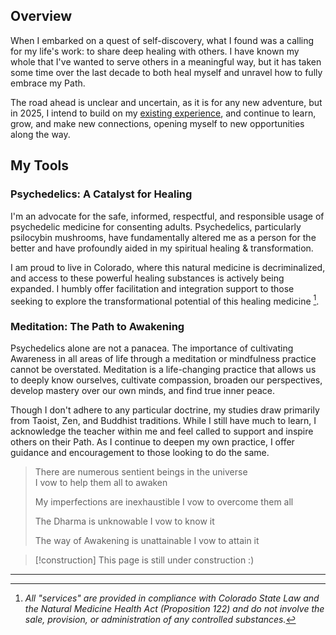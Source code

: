 <Heading level="h1" text="Spiritual Healing & Transformational Wellness" />

## Overview

When I embarked on a quest of self-discovery, what I found was a calling for my life's work: <span className="bold-underline">to share deep healing with others</span>. I have known my whole that I've wanted to serve others in a meaningful way, but it has taken some time over the last decade to both heal myself and unravel how to fully embrace my Path.

The road ahead is unclear and uncertain, as it is for any new adventure, but in 2025, I intend to build on my [existing experience](/work/management), and continue to learn, grow, and make new connections, opening myself to new opportunities along the way.

## My Tools

### Psychedelics: A Catalyst for Healing

I'm an advocate for the safe, informed, respectful, and responsible usage of psychedelic medicine for consenting adults. Psychedelics, particularly psilocybin mushrooms, have fundamentally altered me as a person for the better and have profoundly aided in my spiritual healing & transformation.

I am proud to live in Colorado, where this natural medicine is decriminalized, and access to these powerful healing substances is actively being expanded. I humbly offer facilitation and integration support to those seeking to explore the transformational potential of this healing medicine [^1].

<Testimonial quote="My journey with D brought new meaning to the terms “thinking” and “feeling”. As a think first, feel later type of person, the journey helped me deepen my perspective and understanding of self. D created the set and setting with care and intention, allowing me to pull back the curtain on myself and gain an intuition that is easy to pass by in everyday life. She was a thoughtful steward of the experience, helping me navigate complex feelings and encouraging me to go deeper. Since the journey, I feel more grounded and less restless, often reflecting on the wisdom I gained." author="T.R." />

### Meditation: The Path to Awakening

Psychedelics alone are not a panacea. The importance of cultivating Awareness in all areas of life through a meditation or mindfulness practice cannot be overstated. Meditation is a life-changing practice that allows us to deeply know ourselves, cultivate compassion, broaden our perspectives, develop mastery over our own minds, and find true inner peace.

Though I don't adhere to any particular doctrine, my studies draw primarily from Taoist, Zen, and Buddhist traditions. While I still have much to learn, I acknowledge the teacher within me and feel called to support and inspire others on their Path. As I continue to deepen my own practice, I offer guidance and encouragement to those looking to do the same.

> There are numerous sentient beings in the universe  
> I vow to help them all to awaken
>
> My imperfections are inexhaustible
> I vow to overcome them all
>
> The Dharma is unknowable
> I vow to know it
>
> The way of Awakening is unattainable
> I vow to attain it

> [!construction] This page is still under construction :)

---

[^1]:
    <span className="no-style text-base text-gray-700 dark:text-gray-400">_All "services" are provided in compliance with Colorado State Law and the Natural Medicine Health Act (Proposition 122) and do not involve the sale, provision, or administration of any controlled substances._</span>
